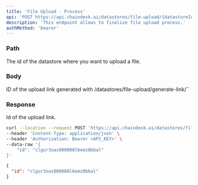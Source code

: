 ```yaml
---
title: 'File Upload - Process'
api: 'POST https://api.chaindesk.ai/datastores/file-upload/{datastoreId}'
description: 'This endpoint allows to finalize file upload process.'
authMethod: 'bearer'
---
```


### Path

<ParamField path="datastoreId" type="string" required>
  The id of the datastore where you want to upload a file.
</ParamField>

### Body

<ParamField body="id" type="string" required>
  ID of the upload link generated with /datastores/file-upload/generate-link/`<datastoreId>`
</ParamField>

### Response

<ResponseField name="id" type="string">
  Id of the upload link.
</ResponseField>

<RequestExample>

```bash Example Request
curl --location --request POST 'https://api.chaindesk.ai/datastores/file-upload/<datastoreId>' \
--header 'Content-Type: application/json' \
--header 'Authorization: Bearer <API_KEY>' \
--data-raw '{
    "id": "clgur3oas000008l6emz0bbal"
}'
```

</RequestExample>

<ResponseExample>

```json Response
{
  "id": "clgur3oas000008l6emz0bbal"
}
```

</ResponseExample>
